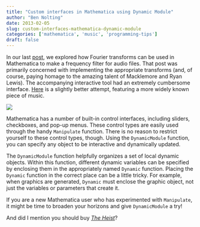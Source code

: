```yaml
---
title: "Custom interfaces in Mathematica using Dynamic Module"
author: "Ben Nolting"
date: 2013-02-05
slug: custom-interfaces-mathematica-dynamic-module
categories: ['mathematica', 'music', 'programming-tips']
draft: false
---
```


In our last [post](/post/macklemore-fourier/), we explored how Fourier transforms can be used in Mathematica to make a frequency filter for audio files. That post was primarily concerned with implementing the appropriate transforms (and, of course, paying homage to the amazing talent of Macklemore and Ryan Lewis). The accompanying interactive tool had an extremely cumbersome interface. [Here](/code/Macklemore.cdf) is a slightly better attempt, featuring a more widely known piece of music. 

![](/img/Macklemore.png)

Mathematica has a number of built-in control interfaces, including sliders, checkboxes, and pop-up menus. These control types are easily used through the handy `Manipulate` function. There is no reason to restrict yourself to these control types, though. Using the `DynamicModule` function, you can specify any object to be interactive and dynamically updated. 

The `DynamicModule` function helpfully organizes a set of local dynamic objects. Within this function, different dynamic variables can be specified by enclosing them in the appropriately named `Dynamic` function. Placing the `Dynamic` function in the correct place can be a little tricky. For example, when graphics are generated, `Dynamic` must enclose the graphic object, not just the variables or parameters that create it. 

If you are a new Mathematica user who has experimented with `Manipulate`, it might be time to broaden your horizons and give `DynamicModule` a try! 

And did I mention you should buy [_The Heist_](https://macklemore.com)?